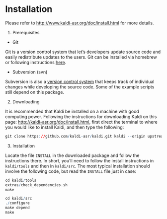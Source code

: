 # Installation

Please refer to [http://www.kaldi-asr.org/doc/install.html](http://www.kaldi-asr.org/doc/install.html){target="_blank"} for more details.  
            
1. Prerequisites

* Git  
    
Git is a version control system that let's developers update source code and easily redistribute updates to the users. Git can be installed via homebrew or following instructions [here](https://git-scm.com/book/en/v1/Getting-Started-Installing-Git){target="_blank"}. 
 
* Subversion (svn)  

Subversion is also a [version control system](https://en.wikipedia.org/wiki/Revision_control){target="_blank"} that keeps track of individual changes while developing the source code. Some of the example scripts still depend on this package.  
              
2. Downloading  
            
It is recommended that Kaldi be installed on a machine with good computing power. Following the instructions for downloading Kaldi on this page: [http://kaldi-asr.org/doc/install.html](http://kaldi-asr.org/doc/install.html){target="_blank"}, first direct the terminal to where you would like to install Kaldi, and then type the following:
            
```r
git clone https://github.com/kaldi-asr/kaldi.git kaldi --origin upstream
```            
3. Installation  
                
Locate the file `INSTALL` in the downloaded package and follow the instructions there. In short, you'll need to follow the install instructions in `kaldi/tools` and then in `kaldi/src`. The most typical installation should involve the following code, but read the `INSTALL` file just in case:

```r
cd kaldi/tools  
extras/check_dependencies.sh  
make

cd kaldi/src  
./configure  
make depend  
make
```